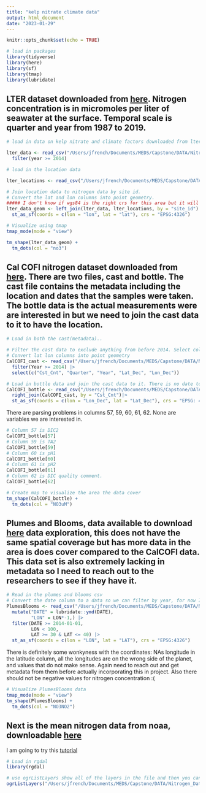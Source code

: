 ```yaml
---
title: "kelp nitrate climate data"
output: html_document
date: "2023-01-29"
---
```


```r
knitr::opts_chunk$set(echo = TRUE)
```

```r
# load in packages
library(tidyverse)
library(here)
library(sf)
library(tmap)
library(lubridate)
```


## LTER dataset downloaded from [here](https://sbclter.msi.ucsb.edu/data/catalog/package/?package=knb-lter-sbc.144). Nitrogen concentration is in micromoles per liter of seawater at the surface. Temporal scale is quarter and year from 1987 to 2019.

```r
# load in data on kelp nitrate and climate factors downloaded from lters website, filter to years 2014 and later

lter_data <- read_csv("/Users/jfrench/Documents/MEDS/Capstone/DATA/Nitrogen_Data/Nitrate_LTER/kelp_no3_waves_quarterly_long (1).csv") |> 
  filter(year >= 2014)

# load in the location data

lter_locations <- read_csv("/Users/jfrench/Documents/MEDS/Capstone/DATA/Nitrogen_Data/Nitrate_LTER/locations (1).csv")

```

```r
# Join location data to nitrogen data by site id. 
# Convert the lat and lon columns into point geometry. 
##### I don't know if wgs84 is the right crs for this area but it will work for now.
lter_data_geom <- left_join(lter_data, lter_locations, by = "site_id") |> 
  st_as_sf(coords = c(lon = "lon", lat = "lat"), crs = "EPSG:4326")
```

```r
# Visualize using tmap
tmap_mode(mode = "view")

tm_shape(lter_data_geom) +
  tm_dots(col = "no3")
```

## Cal COFI nitrogen dataset downloaded from [here](https://calcofi.org/data/oceanographic-data/bottle-database/). There are two files, cast and bottle. The cast file contains the metadata including the location and dates that the samples were taken. The bottle data is the actual measurements were are interested in but we need to join the cast data to it to have the location. 

```r
# Load in both the cast(metadata).. 

# Filter the cast data to exclude anything from before 2014. Select columns to have the lat, lon, cast count(Cst_Cnt), and quarter.
# Convert lat lon columns into point geometry
CalCOFI_cast <- read_csv("/Users/jfrench/Documents/MEDS/Capstone/DATA/Nitrogen_Data/CalCOFI_Database_194903-202001_csv_22Sep2021/194903-202001_Cast.csv") |> 
  filter(Year >= 2014) |> 
  select(c("Cst_Cnt", "Quarter", "Year", "Lat_Dec", "Lon_Dec")) 
```

```r
# Load in bottle data and join the cast data to it. There is no date to filter by in the bottle data so the join acts as a filter.  I am not sure what the locale=.. is doing exactly but the file wouldn't read without it.
CalCOFI_bottle <- read_csv("/Users/jfrench/Documents/MEDS/Capstone/DATA/Nitrogen_Data/CalCOFI_Database_194903-202001_csv_22Sep2021/194903-202001_Bottle.csv", locale=locale(encoding="latin1")) |> 
  right_join(CalCOFI_cast, by = "Cst_Cnt")|> 
  st_as_sf(coords = c(lon = "Lon_Dec", lat = "Lat_Dec"), crs = "EPSG: 4326")


```

There are parsing problems in columns 57, 59, 60, 61, 62. None are variables we are interested in. 
```r
# Column 57 is DIC2
CalCOFI_bottle[57]
# Column 59 is TA2
CalCOFI_bottle[59]
# Column 60 is pH1
CalCOFI_bottle[60]
# Column 61 is pH2
CalCOFI_bottle[61]
# Column 62 is DIC quality comment. 
CalCOFI_bottle[62]
```

```r
# Create map to visualize the area the data cover
tm_shape(CalCOFI_bottle) +
  tm_dots(col = "NO3uM")
```

## Plumes and Blooms, data available to download [here](http://www.oceancolor.ucsb.edu/plumes_and_blooms/) data exploration, this does not have the same spatial coverage but has more data in the area is does cover compared to the CalCOFI data. This data set is also extremely lacking in metadata so I need to reach out to the researchers to see if they have it.

```r
# Read in the plumes and blooms csv
# Convert the date column to a data so we can filter by year, for now I am assuming YMD for the date format but need to get ahold of the researchers before committing to that. Convert lat and lon into point geom.
PlumesBlooms <- read_csv("/Users/jfrench/Documents/MEDS/Capstone/DATA/Nitrogen_Data/Plumes_and_Blooms_bottle_file_data.csv", na = c('-999.00000', '-999', "")) |>
  mutate("DATE" = lubridate::ymd(DATE),
         "LON" = LON*-1,) |>
  filter(DATE >= 2014-01-01,
         LON < 100,
         LAT >= 30 & LAT <= 40) |>
  st_as_sf(coords = c(lon = "LON", lat = "LAT"), crs = "EPSG:4326")
```


There is definitely some wonkyness with the coordinates: NAs longitude in the latitude column, all the longitudes are on the wrong side of the planet, and values that do not make sense. Again need to reach out and get metadata from them before actually incorporating this in project. Also there should not be negative values for nitrogen concentration :( 

```r
# Visualize PlumesBlooms data
tmap_mode(mode = "view")
tm_shape(PlumesBlooms) +
  tm_dots(col = "NO3NO2")
```

## Next is the mean nitrogen data from noaa, downloadable [here](https://www.fisheries.noaa.gov/inport/item/66153)

I am going to try this [tutorial](https://workshops.distancesampling.org/duke-spatial-2015/practicals/process-geodata-2.html)

```r
# Load in rgdal
library(rgdal)

# use ogrListLayers show all of the layers in the file and then you can read in only the layers we want. 
ogrListLayers("/Users/jfrench/Documents/MEDS/Capstone/DATA/Nitrogen_Data/NitrateMeanConcentration_NOAA/NitrateMeanConcentration.gdb")
```


